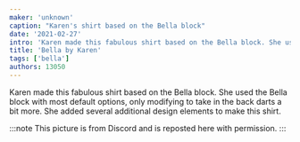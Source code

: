 ```yaml
---
maker: 'unknown'
caption: "Karen's shirt based on the Bella block"
date: '2021-02-27'
intro: 'Karen made this fabulous shirt based on the Bella block. She used the Bella block with most default options, only modifying to take in the back darts a bit more. She added several additional design elements to make this shirt.'
title: 'Bella by Karen'
tags: ['bella']
authors: 13050
---
```


<!-- truncate -->

Karen made this fabulous shirt based on the Bella block. She used the Bella block with most default options, only modifying to take in the back darts a bit more. She added several additional design elements to make this shirt.

:::note
This picture is from Discord and is reposted here with permission.
:::
